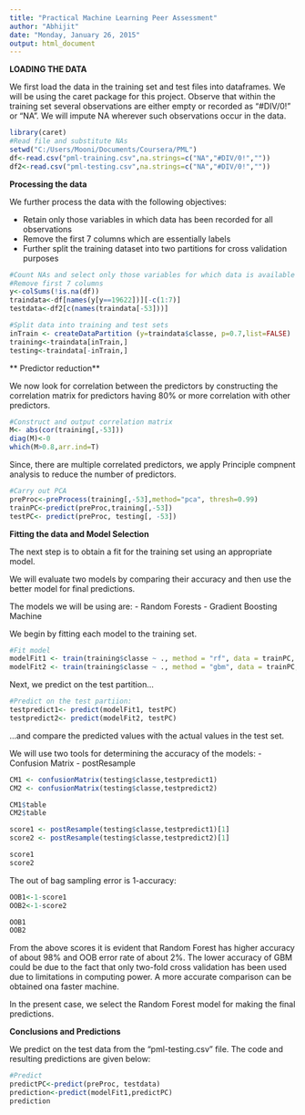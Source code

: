 ```yaml
---
title: "Practical Machine Learning Peer Assessment"
author: "Abhijit"
date: "Monday, January 26, 2015"
output: html_document
---
```


**LOADING THE DATA**

We first load the data in the training set and test files into dataframes. We will be using the caret package for this project. Observe that within the training set several observations are either empty or recorded as "#DIV/0!" or "NA". We will impute NA wherever such observations occur in the data.

```r
library(caret)
#Read file and substitute NAs
setwd("C:/Users/Mooni/Documents/Coursera/PML")
df<-read.csv("pml-training.csv",na.strings=c("NA","#DIV/0!",""))
df2<-read.csv("pml-testing.csv",na.strings=c("NA","#DIV/0!",""))

```

**Processing the data**

We further process the data with the following objectives:

- Retain only those variables in which data has been recorded for all observations
- Remove the first 7 columns which are essentially labels
- Further split the training dataset into two partitions for cross validation purposes

```r
#Count NAs and select only those variables for which data is available for all 19622 observations
#Remove first 7 columns
y<-colSums(!is.na(df))
traindata<-df[names(y[y==19622])][-c(1:7)]
testdata<-df2[c(names(traindata[-53]))]

#Split data into training and test sets
inTrain <- createDataPartition (y=traindata$classe, p=0.7,list=FALSE)
training<-traindata[inTrain,]
testing<-traindata[-inTrain,]
```

** Predictor reduction**

We now look for correlation between the predictors by constructing the correlation matrix for predictors having 80% or more correlation with other predictors.  

```r
#Construct and output correlation matrix
M<- abs(cor(training[,-53]))
diag(M)<-0
which(M>0.8,arr.ind=T)
```

Since, there are multiple correlated predictors, we apply Principle compnent analysis to reduce the number of predictors.
```r
#Carry out PCA
preProc<-preProcess(training[,-53],method="pca", thresh=0.99)
trainPC<-predict(preProc,training[,-53])
testPC<- predict(preProc, testing[, -53])
```

**Fitting the data and Model Selection**

The next step is to obtain a fit for the training set using an appropriate model.

We will evaluate two models by comparing their accuracy and then use the better model for final predictions.

The models we will be using are:
- Random Forests
- Gradient Boosting Machine

We begin by fitting each model to the training set.
```r
#Fit model
modelFit1 <- train(training$classe ~ ., method = "rf", data = trainPC, trControl = trainControl(method = "cv", number = 4), importance = TRUE)
modelFit2 <- train(training$classe ~ ., method = "gbm", data = trainPC, trControl = trainControl(method = "repeatedcv",number = 2,repeats = 1), verbose=FALSE)
```

Next, we predict on the test partition...
```r
#Predict on the test partiion:
testpredict1<- predict(modelFit1, testPC)
testpredict2<- predict(modelFit2, testPC)
```

...and compare the predicted values with the actual values in the test set.

We will use two tools for determining the accuracy of the models:
- Confusion Matrix
- postResample

```r
CM1 <- confusionMatrix(testing$classe,testpredict1)
CM2 <- confusionMatrix(testing$classe,testpredict2)

CM1$table
CM2$table

score1 <- postResample(testing$classe,testpredict1)[1]
score2 <- postResample(testing$classe,testpredict2)[1]

score1
score2

```

The out of bag sampling error is 1-accuracy:

```r
OOB1<-1-score1
OOB2<-1-score2

OOB1
OOB2
```

From the above scores it is evident that Random Forest has higher accuracy of about 98% and OOB error rate of about 2%. The lower accuracy of GBM could be due to the fact that only two-fold cross validation has been used due to limitations in computing power. A more accurate comparison can be obtained ona faster machine.

In the present case, we select the Random Forest model for making the final predictions.

**Conclusions and Predictions**

We predict on the test data from the "pml-testing.csv" file. The code and resulting predictions are given below:

```r
#Predict
predictPC<-predict(preProc, testdata)
prediction<-predict(modelFit1,predictPC)
prediction
```
